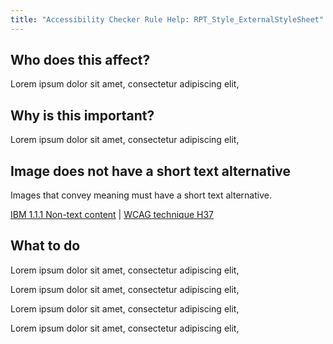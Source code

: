 ```yaml
---
title: "Accessibility Checker Rule Help: RPT_Style_ExternalStyleSheet"
---
```


<div className="toolHelp">
<Row>
<Column colLg={5} colMd={3} colSm={4} className="toolLeft">

## Who does this affect?

Lorem ipsum dolor sit amet, consectetur adipiscing elit,

## Why is this important?

Lorem ipsum dolor sit amet, consectetur adipiscing elit,

</Column>
<Column colLg={11} colMd={5} colSm={4} className="toolMain">

<div id="locLevel"></div>

## Image does not have a short text alternative
Images that convey meaning must have a short text alternative.

[IBM 1.1.1 Non-text content]() | [WCAG technique H37]()

<div id="locSnippet"></div>

## What to do

Lorem ipsum dolor sit amet, consectetur adipiscing elit,

Lorem ipsum dolor sit amet, consectetur adipiscing elit,


Lorem ipsum dolor sit amet, consectetur adipiscing elit,


Lorem ipsum dolor sit amet, consectetur adipiscing elit,


</Column>
</Row>
</div>
